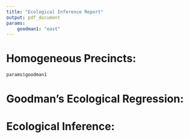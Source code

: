 ```yaml
---
title: "Ecological Inference Report"
output: pdf_document
params:
    goodman1: "east"
---
```


# Homogeneous Precincts:
```r
params$goodman1
```


# Goodman's Ecological Regression:

# Ecological Inference: